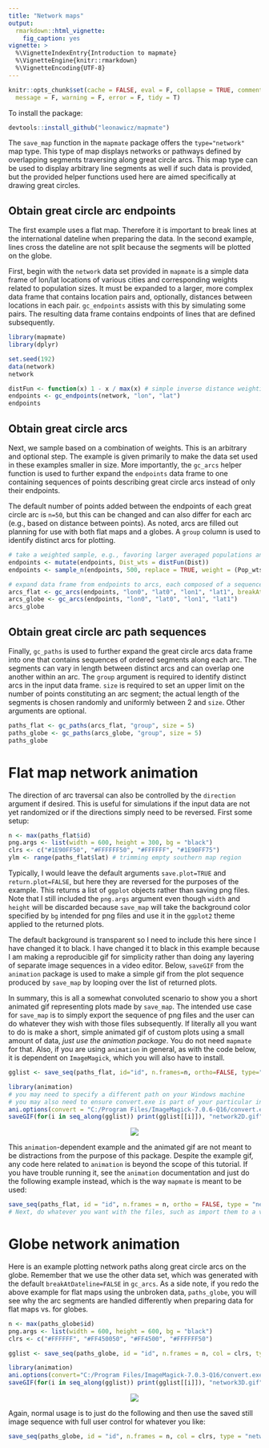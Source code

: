```yaml
---
title: "Network maps"
output:
  rmarkdown::html_vignette:
    fig_caption: yes
vignette: >
  %\VignetteIndexEntry{Introduction to mapmate}
  %\VignetteEngine{knitr::rmarkdown}
  %\VignetteEncoding{UTF-8}
---
```

  
  <!-- networks.md is generated from networks.Rmd. Please edit that file -->
  
```r
knitr::opts_chunk$set(cache = FALSE, eval = F, collapse = TRUE, comment = ">", fig.path="README-Network-",
  message = F, warning = F, error = F, tidy = T)
```

To install the package:
  
```r
devtools::install_github("leonawicz/mapmate")
```

The `save_map` function in the `mapmate` package offers the `type="network"` map type.
This type of map displays networks or pathways defined by overlapping segments traversing along great circle arcs.
This map type can be used to display arbitrary line segments as well if such data is provided, but the provided helper functions used here are aimed specifically at drawing great circles.

## Obtain great circle arc endpoints

The first example uses a flat map. Therefore it is important to break lines at the international dateline when preparing the data.
In the second example, lines cross the dateline are not split because the segments will be plotted on the globe.

First, begin with the `network` data set provided in `mapmate` is a simple data frame of lon/lat locations of various cities and corresponding weights related to population sizes.
It must be expanded to a larger, more complex data frame that contains location pairs and, optionally, distances between locations in each pair.
`gc_endpoints` assists with this by simulating some pairs. The resulting data frame contains endpoints of lines that are defined subsequently.


```r
library(mapmate)
library(dplyr)

set.seed(192)
data(network)
network

distFun <- function(x) 1 - x / max(x) # simple inverse distance weighting
endpoints <- gc_endpoints(network, "lon", "lat")
endpoints
```

## Obtain great circle arcs

Next, we sample based on a combination of weights.
This is an arbitrary and optional step. The example is given primarily to make the data set used in these examples smaller in size.
More importantly, the `gc_arcs` helper function is used to further expand the `endpoints` data frame
to one containing sequences of points describing great circle arcs instead of only their endpoints.

The default number of points added between the endpoints of each great circle arc is `n=50`,
but this can be changed and can also differ for each arc (e.g., based on distance between points).
As noted, arcs are filled out planning for use with both flat maps and a globes.
A `group` column is used to identify distinct arcs for plotting.

```r
# take a weighted sample, e.g., favoring larger averaged populations and shorter distances
endpoints <- mutate(endpoints, Dist_wts = distFun(Dist))
endpoints <- sample_n(endpoints, 500, replace = TRUE, weight = (Pop_wts0 + Pop_wts1)/2 + Dist_wts)

# expand data frame from endpoints to arcs, each composed of a sequence of points
arcs_flat <- gc_arcs(endpoints, "lon0", "lat0", "lon1", "lat1", breakAtDateLine = TRUE)
arcs_globe <- gc_arcs(endpoints, "lon0", "lat0", "lon1", "lat1")
arcs_globe

```

## Obtain great circle arc path sequences

Finally, `gc_paths` is used to further expand the great circle arcs data frame into one that contains sequences of ordered segments along each arc.
The segments can vary in length between distinct arcs and can overlap one another within an arc.
The `group` argument is required to identify distinct arcs in the input data frame. `size` is required to set an upper limit on the number of points constituting an arc segment;
the actual length of the segments is chosen randomly and uniformly between 2 and `size`.
Other arguments are optional.

```r
paths_flat <- gc_paths(arcs_flat, "group", size = 5)
paths_globe <- gc_paths(arcs_globe, "group", size = 5)
paths_globe

```

# Flat map network animation

The direction of arc traversal can also be controlled by the `direction` argument if desired.
This is useful for simulations if the input data are not yet randomized or if the directions simply need to be reversed.
First some setup:

```r
n <- max(paths_flat$id)
png.args <- list(width = 600, height = 300, bg = "black")
clrs <- c("#1E90FF50", "#FFFFFF50", "#FFFFFF", "#1E90FF75")
ylm <- range(paths_flat$lat) # trimming empty southern map region
```

Typically, I would leave the default arguments `save.plot=TRUE` and `return.plot=FALSE`,
but here they are reversed for the purposes of the example. This returns a list of `ggplot` objects rather than saving png files.
Note that I still included the `png.args` argument even though `width` and `height` will be discarded
because `save_map` will take the background color specified by `bg` intended for png files and use it in the `ggplot2` theme applied to the returned plots.

The default background is transparent so I need to include this here since I have changed it to black.
I have changed it to black in this example because I am making a reproducible gif for simplicity rather than doing any layering of separate image sequences in a video editor.
Below, `saveGIF` from the `animation` package is used to make a simple gif from the plot sequence produced by `save_map` by looping over the list of returned plots.

In summary, this is all a somewhat convoluted scenario to show you a short animated gif representing plots made by `save_map`.
The intended use case for `save_map` is to simply export the sequence of png files and the user can do whatever they wish with those files subsequently.
If literally all you want to do is make a short, simple animated gif of custom plots using a small amount of data, *just use the animation package*. You do not need `mapmate` for that.
Also, if you are using `animation` in general, as with the code below, it is dependent on `ImageMagick`, which you will also have to install.

```r
gglist <- save_seq(paths_flat, id="id", n.frames=n, ortho=FALSE, type="network", ylim=ylm, png.args=png.args, save.plot=FALSE, return.plot=TRUE)

library(animation)
# you may need to specify a different path on your Windows machine
# you may also need to ensure convert.exe is part of your particular installation
ani.options(convert = "C:/Program Files/ImageMagick-7.0.6-Q16/convert.exe")
saveGIF(for(i in seq_along(gglist)) print(gglist[[i]]), "network2D.gif", interval = 1/20, ani.width = 960, ani.height = 480)
```

<p align="center">
<img src="network2D.gif"/>
</p>

This `animation`-dependent example and the animated gif are not meant to be distractions from the purpose of this package.
Despite the example gif, any code here related to `animation` is beyond the scope of this tutorial.
If you have trouble running it, see the `animation` documentation and just do the following example instead, which is the way `mapmate` is meant to be used:

```r
save_seq(paths_flat, id = "id", n.frames = n, ortho = FALSE, type = "network", file = "network2D", png.args = png.args)
# Next, do whatever you want with the files, such as import them to a video editing program
```

# Globe network animation

Here is an example plotting network paths along great circle arcs on the globe.
Remember that we use the other data set, which was generated with the default `breakAtDateline=FALSE` in `gc_arcs`.
As a side note, if you redo the above example for flat maps using the unbroken data, `paths_globe`,
you will see why the arc segments are handled differently when preparing data for flat maps vs. for globes.

```r
n <- max(paths_globe$id)
png.args <- list(width = 600, height = 600, bg = "black")
clrs <- c("#FFFFFF", "#FF450050", "#FF4500", "#FFFFFF50")
```

```r
gglist <- save_seq(paths_globe, id = "id", n.frames = n, col = clrs, type="network", pt.size = c(1,1,3,2), png.args = png.args, save.plot = FALSE, return.plot = TRUE)

library(animation)
ani.options(convert="C:/Program Files/ImageMagick-7.0.3-Q16/convert.exe")
saveGIF(for(i in seq_along(gglist)) print(gglist[[i]]), "network3D.gif", interval = 1/20, ani.width = 600, ani.height = 600)
```

<p align="center">
<img src="network3D.gif"/>
</p>

Again, normal usage is to just do the following and then use the saved still image sequence with full user control for whatever you like:

```r
save_seq(paths_globe, id = "id", n.frames = n, col = clrs, type = "network", pt.size = c(1,1,3,2), file = "network3D", png.args = png.args)
```
